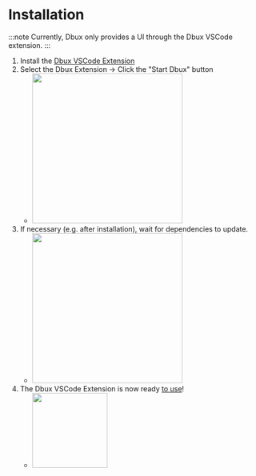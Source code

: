 # Installation



:::note
Currently, Dbux only provides a UI through the Dbux VSCode extension.
:::

1. Install the [Dbux VSCode Extension](https://marketplace.visualstudio.com/items?itemName=Domi.dbux-code)
3. Select the Dbux Extension -> Click the "Start Dbux" button
   * <Img src="screens/start_dbux.png" zoomable={true} width="300px" />
4. If necessary (e.g. after installation), wait for dependencies to update.
   * <Img src="screens/installing_dependencies.png" zoomable={true} width="300px" />
5. The Dbux VSCode Extension is now ready [to use](../using-dbux/overview)!
   * <Img src="screens/dbux-ready.png" zoomable={true} width="150px" />

<!-- future-work(interactive config for auto-start + dependency directory?) -->
